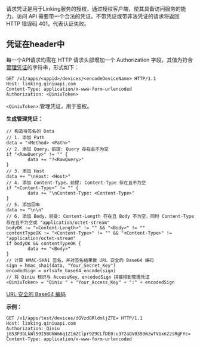 请求凭证是用于Linking服务的授权，通过授权客户端，使其具备访问服务的能力。访问 API 需要带一个合法的凭证。不带凭证或带非法凭证的请求将返回 HTTP 错误码 401，代表认证失败。

## 凭证在header中
每一个API请求均需在 HTTP 请求头部增加一个 Authorization 字段，其值为符合[管理凭证](https://developer.qiniu.com/kodo/manual/1201/access-token)的字符串，形式如下：
```
GET /v1/apps/<appid>/devices/<encodeDeviceName> HTTP/1.1
Host: linking.qiniuapi.com
Content-Type: application/x-www-form-urlencoded
Authorization: <QiniuToken>
```

`<QiniuToken>`:管理凭证，用于鉴权。

**生成管理凭证：**
```
// 构造待签名的 Data
// 1. 添加 Path
data = "<Method> <Path>"
// 2. 添加 Query，前提: Query 存在且不为空
if "<RawQuery>" != "" {
        data += "?<RawQuery>"
}
// 3. 添加 Host
data += "\nHost: <Host>"
// 4. 添加 Content-Type，前提: Content-Type 存在且不为空
if "<Content-Type>" != "" {
        data += "\nContent-Type: <Content-Type>"
}
// 5. 添加回车
data += "\n\n"
// 6. 添加 Body，前提: Content-Length 存在且 Body 不为空，同时 Content-Type 存在且不为空或 "application/octet-stream"
bodyOK := "<Content-Length>" != "" && "<Body>" != ""
contentTypeOK := "<Content-Type>" != "" && "<Content-Type>" != "application/octet-stream"
if bodyOK && contentTypeOK {
        data += "<Body>"
}
// 计算 HMAC-SHA1 签名，并对签名结果做 URL 安全的 Base64 编码
sign = hmac_sha1(data, "Your_Secret_Key")
encodedSign = urlsafe_base64_encode(sign)  
// 将 Qiniu 标识与 AccessKey、encodedSign 拼接得到管理凭证
<QiniuToken> = "Qiniu " + "Your_Access_Key" + ":" + encodedSign
```
[URL 安全的 Base64 编码](https://developer.qiniu.com/kodo/manual/1231/appendix)

**示例：**
```
GET /v1/apps/test/devices/dGVzdGRldmljZTE= HTTP/1.1
Host: linking.qiniuapi.com
Authorization: Qiniu j853F3bLkWl59I5BOkWm6q1Z1mZClpr9Z9CLfDE0:u372aQV0359mzwTVGxn22sRgFYc=
Content-Type: application/x-www-form-urlencoded
```


